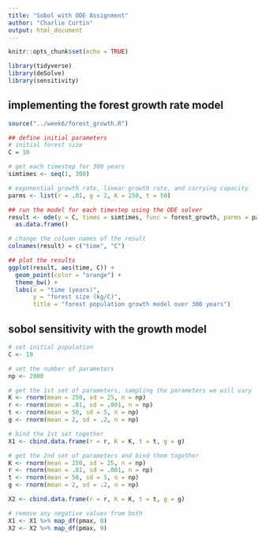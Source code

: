 ```yaml
---
title: "Sobol with ODE Assignment"
author: "Charlie Curtin"
output: html_document
---
```


```r
knitr::opts_chunk$set(echo = TRUE)

library(tidyverse)
library(deSolve)
library(sensitivity)
```

## implementing the forest growth rate model

```r
source("../week6/forest_growth.R")

## define initial parameters
# initial forest size
C = 10

# get each timestep for 300 years
simtimes <- seq(1, 300)

# exponential growth rate, linear growth rate, and carrying capacity
parms <- list(r = .01, g = 2, K = 250, t = 50)

## run the model for each timestep using the ODE solver
result <- ode(y = C, times = simtimes, func = forest_growth, parms = parms) %>% 
  as.data.frame()

# change the column names of the result
colnames(result) = c("time", "C")

## plot the results
ggplot(result, aes(time, C)) + 
  geom_point(color = "orange") +
  theme_bw() +
  labs(x = "time (years)",
       y = "forest size (kg/C)",
       title = "forest population growth model over 300 years")
```

## sobol sensitivity with the growth model

```r
# set initial population
C <- 10

# set the number of parameters
np <- 2000

# get the 1st set of parameters, sampling the parameters we will vary
K <- rnorm(mean = 250, sd = 25, n = np)
r <- rnorm(mean = .01, sd = .001, n = np)
t <- rnorm(mean = 50, sd = 5, n = np)
g <- rnorm(mean = 2, sd = .2, n = np)

# bind the 1st set together
X1 <- cbind.data.frame(r = r, K = K, t = t, g = g)

# get the 2nd set of parameters and bind them together
K <- rnorm(mean = 250, sd = 25, n = np)
r <- rnorm(mean = .01, sd = .001, n = np)
t <- rnorm(mean = 50, sd = 5, n = np)
g <- rnorm(mean = 2, sd = .2, n = np)

X2 <- cbind.data.frame(r = r, K = K, t = t, g = g)

# remove any negative values from both
X1 <- X1 %>% map_df(pmax, 0)
X2 <- X2 %>% map_df(pmax, 0)
```

